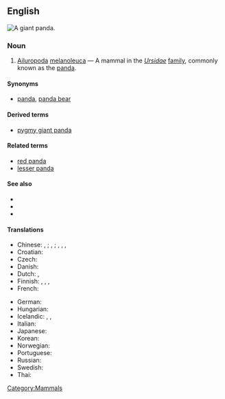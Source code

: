==English==
[[Image:Panda.jpg|thumb|A giant panda.]]
{{wikipedia}}
===Noun===
{{en-noun|sg=[[giant]] [[panda]]}}

# [[Ailuropoda]] [[melanoleuca]] &mdash; A mammal in the ''[[Ursidae]]'' [[family]], commonly known as the [[panda]]. 

====Synonyms====
* {{sense|mammal}} [[panda]], [[panda bear]]

====Derived terms====
* [[pygmy giant panda]]

====Related terms====
* [[red panda]]
* [[lesser panda]]

====See also====
*{{pedialite}}
*{{specieslite|Ailuropoda melanoleuca}}
*{{commonslite|Ailuropoda_melanoleuca}}

====Translations====
{{trans-top|mammal}}
* Chinese: {{t-|cmn|熊貓|sc=Hani|xs=Mandarin}}, {{t-|cmn|熊猫|tr=xióngmāo|sc=Hani|xs=Mandarin}}; {{t|cmn|大熊貓|sc=Hani|xs=Mandarin}}, {{t|cmn|大熊猫|tr=dàxióngmāo|sc=Hani|xs=Mandarin}}; {{t|cmn|貓熊|sc=Hani|xs=Mandarin}}, {{t|cmn|猫熊|tr=māoxióng|sc=Hani|xs=Mandarin}}, {{t|cmn|大貓熊|sc=Hani|xs=Mandarin}}, {{t|cmn|大猫熊|tr=dàmāoxióng|sc=Hani|xs=Mandarin}}
* Croatian: {{t-|hr|panda|f}}
* Czech: {{t|cs|panda velká|g=f}}
* Danish: {{t-|da|panda|m}}
* Dutch: {{t-|nl|panda|g=m}}, {{t|nl|pandabeer|g=m}}
* Finnish: {{t-|fi|isopanda}}, {{t-|fi|jättiläispanda}}, {{t+|fi|panda}}, {{t+|fi|pandakarhu}}
* French: {{t|fr|ours panda|g=m}}
{{trans-mid}}
* German: {{t+|de|Panda}}
* Hungarian: {{t-|hu|óriáspanda}}
* Icelandic: {{t-|is|panda|g=f}}, {{t|is|pandabjörn|g=m}}, {{t|is|pandabirna|g=f}}
* Italian: {{t-|it|panda|m}}
* Japanese: {{t|ja|パンダ|tr=panda|sc=Jpan}}
* Korean: {{t|ko|판다|tr=panda|sc=Hang}}
* Norwegian: {{t-|no|panda|g=m}}
* Portuguese: {{t+|pt|panda|g=m}}
* Russian: {{t+|ru|панда|g=f|sc=Cyrl}}
* Swedish: {{t-|sv|panda|g=c}}
* Thai: {{t-|th|หมีแพนด้า|tr=mi-pan-da|sc=Thai|xs=Thai}}
{{trans-bottom}}

[[Category:Mammals]]